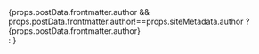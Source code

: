 
<div>{props.postData.frontmatter.author && props.postData.frontmatter.author!==props.siteMetadata.author ? <AuthorBanner>
      <div>
        <AuthorBannerHeading>{props.postData.frontmatter.author}</AuthorBannerHeading>
      </div>
</AuthorBanner>:
<AuthorBanner></AuthorBanner>
}</div>

<p>&nbsp;</p>
<Disqus
config={{
url: props.siteMetadata.siteUrl + props.postData.fields.slug,
title: props.postData.frontmatter.title,
id: props.postData.id
}}
/>